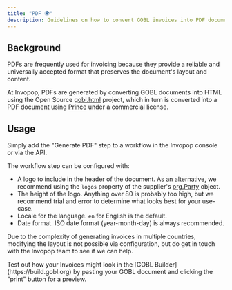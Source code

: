 ```yaml
---
title: "PDF 🌍"
description: Guidelines on how to convert GOBL invoices into PDF documents.
---
```


## Background

PDFs are frequently used for invoicing because they provide a reliable and universally accepted format that preserves the document's layout and content.

At Invopop, PDFs are generated by converting GOBL documents into HTML using the Open Source [gobl.html](https://github.com/invopop/gobl.html) project, which in turn is converted into a PDF document using [Prince](https://www.princexml.com/) under a commercial license.

## Usage

Simply add the "Generate PDF" step to a workflow in the Invopop console or via the API.

The workflow step can be configured with:

- A logo to include in the header of the document. As an alternative, we recommend using the `logos` property of the supplier's [org.Party](https://docs.gobl.org/draft-0/org/party) object.
- The height of the logo. Anything over 80 is probably too high, but we recommend trial and error to determine what looks best for your use-case.
- Locale for the language. `en` for English is the default.
- Date format. ISO date format (year-month-day) is always recommended.

Due to the complexity of generating invoices in multiple countries, modifying the layout is not possible via configuration, but do get in touch with the Invopop team to see if we can help.

<Tip>
  Test out how your Invoices might look in the [GOBL
  Builder](https://build.gobl.org) by pasting your GOBL document and clicking
  the "print" button for a preview.
</Tip>
